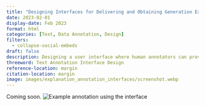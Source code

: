 ```yaml
---
title: "Designing Interfaces for Delivering and Obtaining Generation Explanation Annotations"
date: 2023-02-01
display-date: Feb 2023
format: html
categories: [Text, Data Annotation, Design]
filters:
  - collapse-social-embeds
draft: false
description: Designing a user interface where human annotators can provide explanations for text data. This can help improve the transparency and interpretability of machine learning models, as well as improve their performance.
threeword: Text Annotation Interface Design
reference-location: margin
citation-location: margin
image: images/explanation_annotation_interfaces/screenshot.webp
---
```

Coming soon.
![Example annotation using the interface](images/explanation_annotation_interfaces/screenshot.webp)